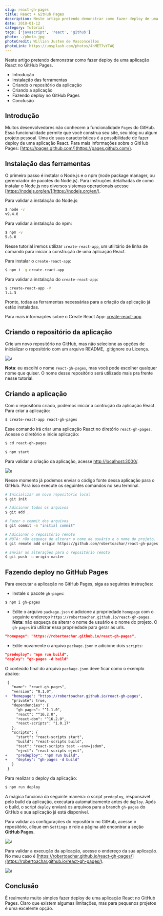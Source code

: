 ```yaml
---
slug: react-gh-pages
title: React + GitHub Pages
description: Neste artigo pretendo demonstrar como fazer deploy de uma aplicação React no GitHub Pages.
date: 2018-01-12
category: Tutorial
tags: ['javascript', 'react', 'github']
photo: ./photo.jpg
photoCredit: Willian Justen de Vasconcellos
photoLink: https://unsplash.com/photos/4hMET7vYTAQ
---
```


Neste artigo pretendo demonstrar como fazer deploy de uma aplicação React no GitHub Pages.

- Introdução
- Instalação das ferramentas
- Criando o repositório da aplicação
- Criando a aplicação
- Fazendo deploy no GitHub Pages
- Conclusão

## Introdução

Muitos desenvolvedores não conhecem a funcionalidade `Pages` do GitHub. Essa funcionalidade permite que você construa seu site, seu blog ou algum projeto pessoal. Uma de suas características é a possibilidade de fazer deploy de uma aplicação React. Para mais informações sobre o GitHub Pages: [https://pages.github.com/](https://pages.github.com/).

## Instalação das ferramentas

O primeiro passo é instalar o Node.js e o npm (node package manager, ou gerenciador de pacotes do Node.js). Para instruções detalhadas de como instalar o Node.js nos diversos sistemas operacionais acesse [https://nodejs.org/en/](https://nodejs.org/en/).

Para validar a instalação do Node.js:

```bash
$ node -v
v9.4.0
```

Para validar a instalação do npm:

```bash
$ npm -v
5.6.0
```

Nesse tutorial iremos utilizar `create-react-app`, um utilitário de linha de comando para iniciar a construção de uma aplicação React.

Para instalar o `create-react-app`:

```bash
$ npm i -g create-react-app
```

Para validar a instalação do `create-react-app`:

```bash
$ create-react-app -V
1.4.3
```

Pronto, todas as ferramentas necessárias para a criação da aplicação já estão instaladas.

Para mais informações sobre o Create React App: [create-react-app](https://github.com/facebookincubator/create-react-app).

## Criando o repositório da aplicação

Crie um novo repositório no GitHub, mas não selecione as opções de inicializar o repositório com um arquivo README, .gitignore ou Licença.

![a](images/github-new-repo.png)

**Nota**: eu escolhi o nome `react-gh-pages`, mas você pode escolher qualquer nome que quiser. O nome desse repositório será utilizado mais pra frente nesse tutorial.

## Criando a aplicação

Com o repositório criado, podemos iniciar a contrução da aplicação React. Para criar a aplicação:

```bash
$ create-react-app react-gh-pages
```

Esse comando irá criar uma aplicação React no diretório `react-gh-pages`. Acesse o diretório e inicie aplicação:

```bash
$ cd react-gh-pages

$ npm start
```

Para validar a criação da aplicação, acesse [http://localhost:3000/](http://localhost:3000/).

![a](images/chrome-localhost.png)

Nesse momento já podemos enviar o código fonte dessa aplicação para o GitHub. Para isso execute os seguintes comandos no seu terminal.

```bash
# Inicializar um novo repositório local
$ git init

# Adicionar todos os arquivos
$ git add .

# Fazer o commit dos arquivos
$ git commit -m "initial commit"

# Adicionar o repositório remoto
# NOTA: não esqueça de alterar o nome de usuário e o nome do projeto.
$ git remote add origin https://github.com/robertoachar/react-gh-pages.git

# Enviar as alterações para o repositório remoto
$ git push -u origin master
```

## Fazendo deploy no GitHub Pages

Para executar a aplicação no GitHub Pages, siga as seguintes instruções:

- Instale o pacote `gh-pages`:

```bash
$ npm i gh-pages
```

- Edite o arquivo `package.json` e adicione a propriedade `homepage` com o seguinte endereço `https://robertoachar.github.io/react-gh-pages`. **Nota**: não esqueça de alterar o nome de usuário e o nome do projeto. O `gh-pages` irá utilizar essa propriedade para gerar as urls.

```json
"homepage": "https://robertoachar.github.io/react-gh-pages",
```

- Edite novamente o arquivo `package.json` e adicione dois `scripts`:

```json
"predeploy": "npm run build",
"deploy": "gh-pages -d build"
```

O conteúdo final do arquivo `package.json` deve ficar como o exemplo abaixo:

```diff
 {
   "name": "react-gh-pages",
   "version": "0.1.0",
+  "homepage": "https://robertoachar.github.io/react-gh-pages",
   "private": true,
   "dependencies": {
     "gh-pages": "^1.1.0",
     "react": "^16.2.0",
     "react-dom": "^16.2.0",
     "react-scripts": "1.0.17"
   },
   "scripts": {
     "start": "react-scripts start",
     "build": "react-scripts build",
     "test": "react-scripts test --env=jsdom",
     "eject": "react-scripts eject",
+    "predeploy": "npm run build",
+    "deploy": "gh-pages -d build"
   }
 }
```

Para realizar o deploy da aplicação:

```bash
$ npm run deploy
```

A mágica funciona da seguinte maneira: o script `predeploy`, responsável pelo build da aplicação, executará automaticamente antes de `deploy`. Após o build, o script `deploy` enviará os arquivos para a branch `gh-pages` do GitHub e sua aplicação já está disponível.

Para validar as configurações do repositório no GitHub, acesse o repositório, clique em `Settings` e role a página até encontrar a seção **GitHub Pages**.

![a](images/github-repo-settings.png)

Para validar a execução da aplicação, acesse o endereço da sua aplicação. No meu caso é [https://robertoachar.github.io/react-gh-pages/](https://robertoachar.github.io/react-gh-pages/).

![a](images/chrome-github-pages.png)

## Conclusão

É realmente muito simples fazer deploy de uma aplicação React no GitHub Pages. Claro que existem algumas limitações, mas para pequenos projetos é uma excelente opção.
